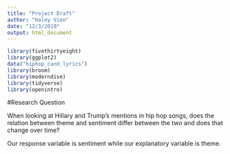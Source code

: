 ```yaml
---
title: "Project Draft"
author: "Haley Vien"
date: "12/3/2019"
output: html_document
---
```


```r
library(fivethirtyeight)
library(ggplot2)
data("hiphop_cand_lyrics")
library(broom)
library(moderndive)
library(tidyverse)
library(openintro)
```

#Research Question

When looking at Hillary and Trump’s mentions in hip hop songs, does the relation between theme and sentiment differ between the two and does that change over time?

Our response variable is sentiment while our explanatory variable is theme. 
